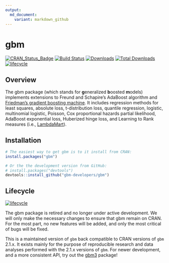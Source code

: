 ```yaml
---
output:
  md_document:
    variant: markdown_github
---
```

# gbm

[![CRAN\_Status\_Badge](http://www.r-pkg.org/badges/version/gbm)](https://cran.r-project.org/package=gbm)
[![Build Status](https://travis-ci.org/gbm-developers/gbm.svg?branch=master)](https://travis-ci.org/gbm-developers/gbm)
[![Downloads](http://cranlogs.r-pkg.org/badges/gbm)](http://cranlogs.r-pkg.org/badges/gbm)
[![Total Downloads](http://cranlogs.r-pkg.org/badges/grand-total/gbm)](http://cranlogs.r-pkg.org/badges/grand-total/gbm)
[![lifecycle](https://img.shields.io/badge/lifecycle-retired-orange.svg)](https://www.tidyverse.org/lifecycle/#retired)


## Overview

The gbm package (which stands for **g**eneralized **b**oosted **m**odels) implements extensions to Freund and Schapire's AdaBoost algorithm and [Friedman's gradient boosting machine](http://projecteuclid.org/euclid.aos/1013203451). It includes regression methods for least squares, absolute loss, t-distribution loss, quantile regression, logistic, multinomial logistic, Poisson, Cox proportional hazards partial likelihood, AdaBoost exponential loss, Huberized hinge loss, and Learning to Rank measures (i.e., [LambdaMart](https://www.microsoft.com/en-us/research/publication/from-ranknet-to-lambdarank-to-lambdamart-an-overview/)).


## Installation

```r
# The easiest way to get gbm is to it install from CRAN:
install.packages("gbm")

# Or the the development version from GitHub:
# install.packages("devtools")
devtools::install_github("gbm-developers/gbm")
```


## Lifecycle

[![lifecycle](https://img.shields.io/badge/lifecycle-retired-orange.svg)](https://www.tidyverse.org/lifecycle/#retired)

The gbm package is retired and no longer under active development. We will only make the necessary changes to ensure that gbm remain on CRAN. For the most part, no new features will be added, and only the most critical of bugs will be fixed.

This is a maintained version of `gbm` back compatible to CRAN versions of `gbm` 2.1.x. It exists mainly for the purpose of reproducible research and data analyses performed with the 2.1.x versions of `gbm`. For newer development, and a more consistent API, try out the [gbm3](https://github.com/gbm-developers/gbm3) package!

